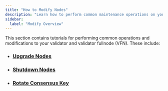 ```yaml
---
title: "How to Modify Nodes"
description: "Learn how to perform common maintenance operations on your validator and validator fullnode (VFN) including upgrades, shutdowns, and key rotation."
sidebar:
  label: "Modify Overview"
---
```


This section contains tutorials for performing common operations and modifications to your validator and
validator fullnode (VFN). These include:

- ### [Upgrade Nodes](/network/nodes/validator-node/modify-nodes/update-validator-node)
- ### [Shutdown Nodes](/network/nodes/validator-node/modify-nodes/shutting-down-nodes)
- ### [Rotate Consensus Key](/network/nodes/validator-node/modify-nodes/rotate-consensus-key)
